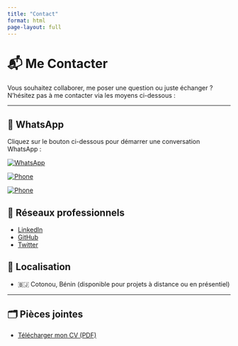 ```yaml
---
title: "Contact"
format: html
page-layout: full
---
```


# 📬 Me Contacter

Vous souhaitez collaborer, me poser une question ou juste échanger ?  
N’hésitez pas à me contacter via les moyens ci-dessous :

---

## 💬 WhatsApp

Cliquez sur le bouton ci-dessous pour démarrer une conversation WhatsApp :

[![WhatsApp](https://img.shields.io/badge/💬%20WhatsApp-Contact-green?logo=whatsapp&style=for-the-badge)](https://wa.me/2290151344289)

[![Phone](https://img.shields.io/badge/📞%20Appeler-229%2001%2051%2034%2042%2089-2c3e50?style=for-the-badge&logo=phone&logoColor=white&labelColor=1abc9c)](tel:+2290151344289)

[![Phone](https://img.shields.io/badge/📞%20Appeler-229%2001%2041%2073%2002%2040-2c3e50?style=for-the-badge&logo=phone&logoColor=green&labelColor=1abc9c)](tel:+2290141730240)


## 💼 Réseaux professionnels

- [LinkedIn](https://www.linkedin.com/in/dona-erick)
- [GitHub](https://github.com/dona-eric)
- [Twitter](https://twitter.com/Ericschrodinger)

## 📍 Localisation

- 🇧🇯 Cotonou, Bénin (disponible pour projets à distance ou en présentiel)

---

## 🗂 Pièces jointes

- [Télécharger mon CV (PDF)](files/cv_eric.pdf)
